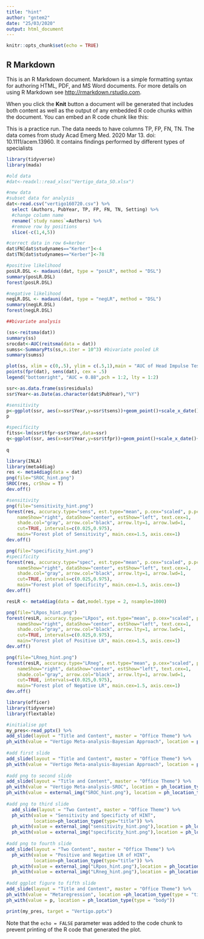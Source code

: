 ```yaml
---
title: "hint"
author: "gntem2"
date: "25/03/2020"
output: html_document
---
```


```r
knitr::opts_chunk$set(echo = TRUE)
```

## R Markdown

This is an R Markdown document. Markdown is a simple formatting syntax for authoring HTML, PDF, and MS Word documents. For more details on using R Markdown see <http://rmarkdown.rstudio.com>.

When you click the **Knit** button a document will be generated that includes both content as well as the output of any embedded R code chunks within the document. You can embed an R code chunk like this:


This is a practice run. The data needs to have columns TP, FP, FN, TN. The data comes from study Acad Emerg Med. 2020 Mar 13. doi: 10.1111/acem.13960. It contains findings performed by different types of specialists

```r
library(tidyverse)
library(mada)

#old data
#dat<-readxl::read_xlsx("Vertigo_data_SO.xlsx")

#new data
#subset data for analysis
dat<-read.csv("vertigo160720.csv") %>% 
  select (Authors, PubYear, TP, FP, FN, TN, Setting) %>% 
  #change column name
  rename(`study names`=Authors) %>%
  #remove row by positions 
  slice(-c(1,4,5))

#correct data in row 6=kerber
dat$FN[dat$studynames=="Kerber"]<-4
dat$TN[dat$studynames=="Kerber"]<-78

#positive likelihood
posLR.DSL <- madauni(dat, type = "posLR", method = "DSL")
summary(posLR.DSL)
forest(posLR.DSL)

#negative likelihood
negLR.DSL <- madauni(dat, type = "negLR", method = "DSL")
summary(negLR.DSL)
forest(negLR.DSL)
```
```r
##bivariate analysis

(ss<-reitsma(dat))
summary(ss)
srocdat<-AUC(reitsma(data = dat))
sumss<-SummaryPts(ss,n.iter = 10^3) #bivariate pooled LR
summary(sumss)

plot(ss, xlim = c(0,.5), ylim = c(.5,1),main = "AUC of Head Impulse Test for Peripheral Vertigo")
points(fpr(dat), sens(dat), cex = .5)
legend("bottomright", "AUC = 0.88",pch = 1:2, lty = 1:2)

```

```r
ssr<-as.data.frame(ss$residuals)
ssr$Year<-as.Date(as.character(dat$PubYear),"%Y")

#sensitivity
p<-ggplot(ssr, aes(x=ssr$Year,y=ssr$tsens))+geom_point()+scale_x_date()+geom_smooth(method="lm")+ggtitle("Relationship between transformed sensitivity and Publication Year")+labs(x="Year",y="transformed sensitivity")
p

#specificity
fitss<-lm(ssr$tfpr~ssr$Year,data=ssr)
q<-ggplot(ssr, aes(x=ssr$Year,y=ssr$tfpr))+geom_point()+scale_x_date()+geom_smooth(method="lm")+ggtitle("Relationship between transformed specificity and Publication Year")
  
q
```
```r
library(INLA)
library(meta4diag)
res <- meta4diag(data = dat) 
png(file="SROC_hint.png")
SROC(res, crShow = T)
dev.off()

#sensitivity
png(file="sensitivity_hint.png")
forest(res, accuracy.type="sens", est.type="mean", p.cex="scaled", p.pch=15, p.col="black",
    nameShow="right", dataShow="center", estShow="left", text.cex=1,
    shade.col="gray", arrow.col="black", arrow.lty=1, arrow.lwd=1,
    cut=TRUE, intervals=c(0.025,0.975),
    main="Forest plot of Sensitivity", main.cex=1.5, axis.cex=1)
dev.off()

png(file="specificity_hint.png")
#specificity
forest(res, accuracy.type="spec", est.type="mean", p.cex="scaled", p.pch=15, p.col="black",
    nameShow="right", dataShow="center", estShow="left", text.cex=1,
    shade.col="gray", arrow.col="black", arrow.lty=1, arrow.lwd=1,
    cut=TRUE, intervals=c(0.025,0.975),
    main="Forest plot of Specificity", main.cex=1.5, axis.cex=1)
dev.off()

resLR <- meta4diag(data = dat,model.type = 2, nsample=1000) 

png(file="LRpos_hint.png")
forest(resLR, accuracy.type="LRpos", est.type="mean", p.cex="scaled", p.pch=15, p.col="black",
    nameShow="right", dataShow="center", estShow="left", text.cex=1,
    shade.col="gray", arrow.col="black", arrow.lty=1, arrow.lwd=1,
    cut=TRUE, intervals=c(0.025,0.975),
    main="Forest plot of Positive LR", main.cex=1.5, axis.cex=1)
dev.off()

png(file="LRneg_hint.png")
forest(resLR, accuracy.type="LRneg", est.type="mean", p.cex="scaled", p.pch=15, p.col="black",
    nameShow="right", dataShow="center", estShow="left", text.cex=1,
    shade.col="gray", arrow.col="black", arrow.lty=1, arrow.lwd=1,
    cut=TRUE, intervals=c(0.025,0.975),
    main="Forest plot of Negative LR", main.cex=1.5, axis.cex=1)
dev.off()

```

```r
library(officer)
library(tidyverse)
library(flextable)

#initialise ppt
my_pres<-read_pptx() %>%
add_slide(layout = "Title and Content", master = "Office Theme") %>%
ph_with(value = "Vertigo Meta-analysis-Bayesian Approach", location = ph_location_type(type = "title"))%>% ph_with(value = c("Bivariate analysis","Bayesian approach appropriate for small sample size","Integrated Nested Laplacian Analysis"), location = ph_location_type(type = "body")) %>%
  
#add first slide
add_slide(layout = "Title and Content", master = "Office Theme") %>%
ph_with(value = "Vertigo Meta-analysis-Bayesian Approach", location = ph_location_type(type = "title"))%>% ph_with(value = flextable(dat), location = ph_location_type(type = "body")) %>%
  
#add png to second slide
add_slide(layout = "Title and Content", master = "Office Theme") %>%
ph_with(value = "Vertigo Meta-analysis-SROC", location = ph_location_type(type = "title")) %>%
ph_with(value = external_img("SROC_hint.png"), location = ph_location_type(type = "body")) %>%
  
#add png to third slide
  add_slide(layout = "Two Content", master = "Office Theme") %>%
  ph_with(value = "Sensitivity and Specificty of HINT",
          location=ph_location_type(type="title")) %>%
  ph_with(value = external_img("sensitivity_hint.png"),location = ph_location_left() ) %>%
  ph_with(value = external_img("specificity_hint.png"),location = ph_location_right() ) %>%
  
#add png to fourth slide  
add_slide(layout = "Two Content", master = "Office Theme") %>%
  ph_with(value = "Positive and Negative LR of HINT",
          location=ph_location_type(type="title")) %>%
  ph_with(value = external_img("LRpos_hint.png"),location = ph_location_left() ) %>%
  ph_with(value = external_img("LRneg_hint.png"),location = ph_location_right() ) %>%
  
#add ggplot figure to fifth slide
add_slide(layout = "Title and Content", master = "Office Theme") %>%
ph_with(value = "Metaregression", location =ph_location_type(type = "title")) %>%
ph_with(value = p, location = ph_location_type(type = "body")) 

print(my_pres, target = "Vertigo.pptx")
```
Note that the `echo = FALSE` parameter was added to the code chunk to prevent printing of the R code that generated the plot.
